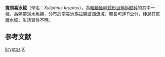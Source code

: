 {{Speciesbox 
| genus = Xyliphius
| species = kryptos
| authority = [[Taphorn|Taphorn]] & [[Lilyestrom|Lilyestrom]], 1983
| status = NE
| status_system = IUCN3.1
| synonyms = *''Xiliphius kryptos'', Taphorn & Lilyestrom, 1983
}}
'''寬頭喜泳鯰'''（學名：''Xyliphius kryptos''），為[[輻鰭魚綱|輻鰭魚綱]][[鯰形目|鯰形目]][[蝌蚪鯰科|蝌蚪鯰科]]的其中一[[種|種]]，為熱帶淡水魚類，分布於[[南美洲|南美洲]][[馬拉開波湖|馬拉開波湖]]流域，體長可達11公分，棲息在底層水域，生活習性不明。

==参考文献==
{{Reflist}}
{{Taxonbar}}

[[Category:喜泳鯰屬|kryptos]]
[[Category:1983年描述的魚類|X]]